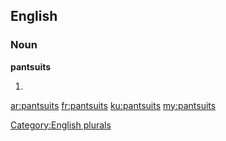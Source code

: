 ==English==

===Noun===
'''pantsuits'''

# {{plural of|pantsuit}}

[[Category:English plurals]]

[[ar:pantsuits]]
[[fr:pantsuits]]
[[ku:pantsuits]]
[[my:pantsuits]]